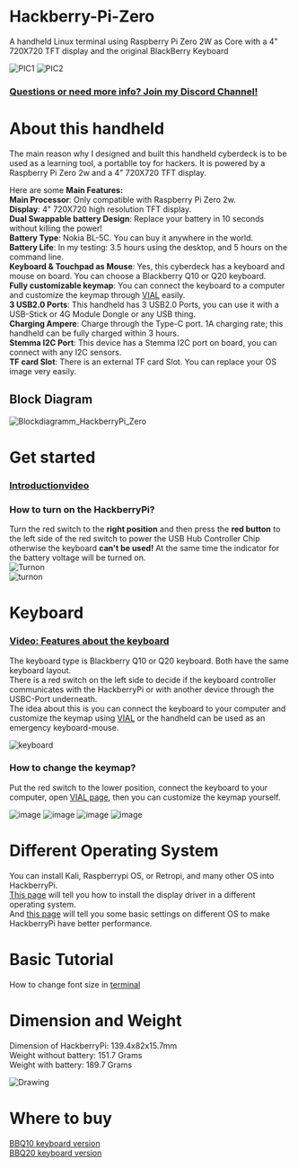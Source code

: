 # Hackberry-Pi-Zero
A handheld Linux terminal using Raspberry Pi Zero 2W as Core with a 4" 720X720 TFT display and the original BlackBerry Keyboard

![PIC1](https://github.com/user-attachments/assets/5038ae93-bd02-41cb-a2df-9c7afeaa57e3)
![PIC2](https://github.com/user-attachments/assets/19b1a504-f155-4f84-992f-cf4c463f5743)  

### [Questions or need more info? Join my Discord Channel!](https://discord.gg/WzPthAmMbP)  
# <a name='About this handheld  '>About this handheld</a>
The main reason why I designed and built this handheld cyberdeck is to be used as a learning tool, a portablle toy for hackers. It is powered by a Raspberry Pi Zero 2w and a 4" 720X720 TFT display. 

Here are some **Main Features:**  
**Main Processor**: Only compatible with Raspberry Pi Zero 2w.  
**Display**: 4" 720X720 high resolution TFT display.  
**Dual Swappable battery Design**: Replace your battery in 10 seconds without killing the power!  
**Battery Type**: Nokia BL-5C. You can buy it anywhere in the world.  
**Battery Life**: In my testing: 3.5 hours using the desktop, and 5 hours on the command line.  
**Keyboard & Touchpad as Mouse**: Yes, this cyberdeck has a keyboard and mouse on board. You can choose a Blackberry Q10 or Q20 keyboard.  
**Fully customizable keymap**: You can connect the keyboard to a computer and customize the keymap through [VIAL](https://get.vial.today/) easily.  
**3 USB2.0 Ports**: This handheld has 3 USB2.0 Ports, you can use it with a USB-Stick or 4G Module Dongle or any USB thing.  
**Charging Ampere**: Charge through the Type-C port. 1A charging rate; this handheld can be fully charged within 3 hours.  
**Stemma I2C Port**: This device has a Stemma I2C port on board, you can connect with any I2C sensors.  
**TF card Slot**: There is an external TF card Slot. You can replace your OS image very easily.  

## Block Diagram
![Blockdiagramm_HackberryPi_Zero](https://github.com/CarbonComputers/HackberryPi-Zero/blob/main/Mechanical-Drawing/HackberryPi%20Diagram.png)


# <a name='Get started  '>Get started   </a>  
### [Introductionvideo](https://www.youtube.com/watch?v=HDEBzaB1IcY&ab_channel=ZitaoTech)
### How to turn on the HackberryPi?  
Turn the red switch to the **right position** and then press the **red button** to the left side of the red switch to power the USB Hub Controller Chip otherwise the keyboard **can't be used!** At the same time the indicator for the battery voltage will be turned on.    
![Turnon](https://github.com/user-attachments/assets/9e333c90-5131-4404-85bd-e2c72a7e1bd3)  
![turnon](https://github.com/ZitaoTech/Hackberry-Pi_Zero/blob/main/Picture/Turnon.gif)
# <a name='Keyboard  '>Keyboard</a>
### [Video: Features about the keyboard](https://www.youtube.com/watch?v=mscH1y3DAzE&t=2s&ab_channel=ZitaoTech)
The keyboard type is Blackberry Q10 or Q20 keyboard. Both have the same keyboard layout.  
There is a red switch on the left side to decide if the keyboard controller communicates with the HackberryPi or with another device through the USBC-Port underneath.  
The idea about this is you can connect the keyboard to your computer and customize the keymap using [VIAL](https://get.vial.today/) or the handheld can be used as an emergency keyboard-mouse.

![keyboard](https://github.com/user-attachments/assets/63ac5772-f248-4117-bd29-ae0b3058e1e4)
### How to change the keymap?  
Put the red switch to the lower position, connect the keyboard to your computer, open [VIAL page](https://vial.rocks/), then you can customize the keymap yourself.

![image](https://github.com/CarbonComputers/HackberryPi-Zero/Images/full-view.png)
![image](https://github.com/CarbonComputers/HackberryPi-Zero/Images/layer0.png)
![image](https://github.com/CarbonComputers/HackberryPi-Zero/Images/layer1.png)
![image](https://github.com/CarbonComputers/HackberryPi-Zero/Images/layer2.png)


# <a name='Different Operating System  '>Different Operating System</a>
You can install Kali, Raspberrypi OS, or Retropi, and many other OS into HackberryPi.  
[This page](https://github.com/ZitaoTech/Hackberry-Pi_Zero/tree/main/Screen) will tell you how to install the display driver in a different operating system.  
And [this page](https://github.com/ZitaoTech/Hackberry-Pi_Zero/tree/main/Basic-Setup) will tell you some basic settings on different OS to make HackberryPi have better performance. 
# <a name='Basic Tutorial  '>Basic Tutorial</a>
How to change font size in [terminal](https://askubuntu.com/questions/173220/how-do-i-change-the-font-or-the-font-size-in-the-tty-console)
# <a name='Dimension and Weight  '>Dimension and Weight</a>
Dimension of HackberryPi: 139.4x82x15.7mm  
Weight without battery: 151.7 Grams  
Weight with battery: 189.7 Grams

![Drawing](https://github.com/CarbonComputers/HackberryPi-Zero/blob/main/Mechanical-Drawing/HackberryPi%20Blueprint.png)  
# <a name='Where to buy  '>Where to buy</a>
[BBQ10 keyboard version](https://www.tindie.com/products/zitaotech/hackberrypi-cyberdeck-handheld-with-bbq10-keyboard/)  
[BBQ20 keyboard version](https://www.tindie.com/products/zitaotech/hackberrypi-cyberdeck-handheld-with-bbq20-keyboard/)
